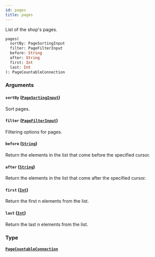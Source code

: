 ```yaml
---
id: pages
title: pages
---
```


List of the shop's pages.

```graphql
pages(
  sortBy: PageSortingInput
  filter: PageFilterInput
  before: String
  after: String
  first: Int
  last: Int
): PageCountableConnection

```

### Arguments

#### `sortBy` ([`PageSortingInput`](../../../developer/api-reference/inputs/page-sorting-input))

Sort pages.

#### `filter` ([`PageFilterInput`](../../../developer/api-reference/inputs/page-filter-input))

Filtering options for pages.

#### `before` ([`String`](../../../developer/api-reference/scalars/string))

Return the elements in the list that come before the specified cursor.

#### `after` ([`String`](../../../developer/api-reference/scalars/string))

Return the elements in the list that come after the specified cursor.

#### `first` ([`Int`](../../../developer/api-reference/scalars/int))

Return the first n elements from the list.

#### `last` ([`Int`](../../../developer/api-reference/scalars/int))

Return the last n elements from the list.

### Type

#### [`PageCountableConnection`](../../../developer/api-reference/objects/page-countable-connection)
